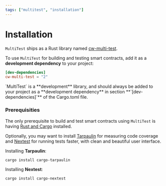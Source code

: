 ```yaml
---
tags: ["multitest", "installation"]
---
```



# Installation

`MultiTest` ships as a Rust library named
[cw-multi-test](https://crates.io/crates/cw-multi-test).

To use `MultiTest` for building and testing smart contracts, add it as a
**development dependency** to your project:

```toml filename="Cargo.toml"
[dev-dependencies]
cw-multi-test = "2"
```

<Callout type="warning">
  `MultiTest` is a **development** library, and should always be added to your
  project as a **development dependency** in section **`[dev-dependencies]`** of
  the Cargo.toml file.
</Callout>

### Prerequisities

The only prerequisite to build and test smart contracts using `MultiTest` is
having [Rust and Cargo](https://www.rust-lang.org/tools/install) installed.

Optionally, you may want to install
[Tarpaulin](https://github.com/xd009642/tarpaulin) for measuring code coverage
and [Nextest](https://nexte.st) for running tests faster, with clean and
beautiful user interface.

Installing **Tarpaulin**:

```shell
cargo install cargo-tarpaulin
```

Installing **Nextest**:

```shell
cargo install cargo-nextest
```
